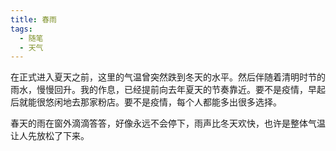 ```yaml
---
title: 春雨
tags:
  - 随笔
  - 天气
---
```

在正式进入夏天之前，这里的气温曾突然跌到冬天的水平。然后伴随着清明时节的雨水，慢慢回升。我的作息，已经提前向去年夏天的节奏靠近。要不是疫情，早起后就能很悠闲地去那家粉店。要不是疫情，每个人都能多出很多选择。

春天的雨在窗外滴滴答答，好像永远不会停下，雨声比冬天欢快，也许是整体气温让人先放松了下来。
